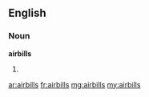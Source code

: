 ==English==

===Noun===
'''airbills'''
# {{plural of|airbill}}

[[ar:airbills]]
[[fr:airbills]]
[[mg:airbills]]
[[my:airbills]]